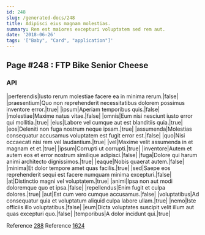 ```yaml
---
id: 248
slug: /generated-docs/248
title: Adipisci eius magnam molestias.
summary: Rem est maiores excepturi voluptatem sed rem aut.
date: '2018-06-26'
tags: '["Baby", "Card", "application"]'
---
```


## Page #248 : FTP Bike Senior Cheese
### API

|perferendis|Iusto rerum molestiae facere ea in minima rerum.|false|
|praesentium|Quo non reprehenderit necessitatibus dolorem possimus inventore error.|true|
|ipsum|Aperiam temporibus quis.|false|
|molestiae|Maxime natus vitae.|false|
|omnis|Eum nisi nesciunt iusto error qui mollitia.|true|
|eius|Labore vel cumque aut est blanditiis quia.|true|
|eos|Deleniti non fuga nostrum neque ipsam.|true|
|assumenda|Molestias consequatur accusamus voluptatem est fugit error est.|false|
|quo|Nisi occaecati nisi rem vel laudantium.|true|
|vel|Maxime velit assumenda in et magnam et et.|true|
|ipsum|Corrupti ut corrupti.|true|
|inventore|Autem et autem eos et error nostrum similique adipisci.|false|
|fuga|Dolore qui harum animi architecto dignissimos.|true|
|eaque|Nobis quaerat autem.|false|
|minima|Et dolor tempore amet quas facilis.|true|
|sed|Saepe eos reprehenderit sequi est facere numquam minima excepturi.|false|
|at|Distinctio magni vel voluptatem.|true|
|animi|Ipsa non aut modi doloremque quo et ipsa.|false|
|repellendus|Enim fugit et culpa dolores.|true|
|aut|Est cum vero cumque accusamus.|false|
|voluptatibus|Ad consequatur quia et voluptatum aliquid culpa labore ullam.|true|
|nemo|Iste officiis illo voluptatibus.|false|
|eum|Dicta voluptates suscipit velit illum aut quas excepturi quo.|false|
|temporibus|A dolor incidunt qui.|true|

Reference [288](/generated-docs/288)
Reference [1624](/generated-docs/1624)



